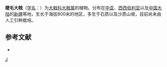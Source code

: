 {{Speciesbox 
| taxon = Euphorbia blepharophylla
| authority = Meyer ex Ledeb.
}}

'''睫毛大戟'''（[[学名|学名]]：{{lang|la|''Euphorbia blepharophylla''}}）为[[大戟科|大戟科]][[大戟属|大戟属]]的植物。分布在[[中亚|中亚]]、[[西西伯利亚|西西伯利亚]]以及[[中国大陆|中国大陆]]的[[新疆|新疆]]等地，生长于海拔800米的地区，多生于石质以及沙质山坡，目前尚未由人工引种栽培。

== 参考文献 ==
<div class="references-small">
* {{cite web| url =http://www.bioinfo.cn/db05/KmzwSpecies.php?action=view&id=7541| title =睫毛大戟| work =《中国高等植物数据库全库》| publisher =中国科学院微生物研究所| author =昆明植物研究所| accessdate =2009-02-25| deadurl =yes| archiveurl =https://web.archive.org/web/20160305013128/http://www.bioinfo.cn/db05/KmzwSpecies.php?action=view&id=7541| archivedate =2016-03-05}}
</div>
{{Taxonbar|from=Q15232444}}

[[Category:大戟属|J]]


{{植物小作品}}